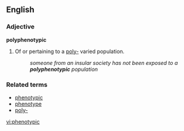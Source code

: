 ==English==

===Adjective===
'''polyphenotypic'''

# Of or pertaining to a [[poly-]] varied population.
#:''someone from an insular society has not been exposed to a '''polyphenotypic''' population''

===Related terms===
*[[phenotypic]]
*[[phenotype]]
*[[poly-]]

[[vi:phenotypic]]